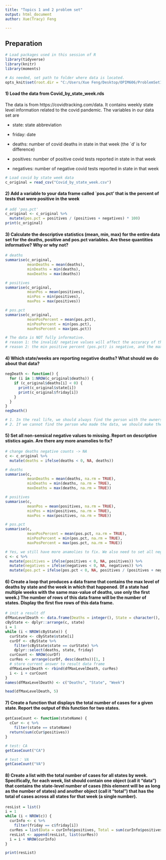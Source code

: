 ```yaml
---
title: "Topics 1 and 2 problem set"
output: html_document
author: Xue(Tracy) Feng

---
```


## Preparation

```r
# Load packages used in this session of R
library(tidyverse)
library(knitr)
library(moments)

# As needed, set path to folder where data is located.
opts_knit$set(root.dir = "C:/Users/Xue Feng/Desktop/OPIM606/ProblemSet1")
```

#### 1) Load the data from Covid_by_state_week.rds
The data is from https://covidtracking.com/data.  It contains weekly state level information related to the covid pandemic.  The variables in our data set are

- state: state abbreviation

- friday: date

- deaths: number of covid deaths in state in that week (the `d' is for difference)

- positives: number of positive covid tests reported in state in that week

- negatives: number of negative covid tests reported in state in that week

```r
# Load covid by state week data
c_original = read_csv("Covid_by_state_week.csv")
```

#### 2)  Add a variable to your data frame called `pos.pct' that is the percent of tests that were positive in the week

```r

# add 'pos.pct'
c_original <- c_original %>%
  mutate(pos.pct = positives / (positives + negatives) * 100)
print(c_original)
```

#### 3)  Calculate the descriptive statistics (mean, min, max) for the entire data set for the deaths, positive and pos.pct variables.  Are these quantities informative? Why or why not?

```r

# deaths
summarise(c_original,
          meanDeaths = mean(deaths),
          minDeaths = min(deaths),
          maxDeaths = max(deaths))

# positives
summarise(c_original,
          meanPos = mean(positives),
          minPos = min(positives),
          maxPos = max(positives))

# pos.pct
summarise(c_original,
          meanPosPercent = mean(pos.pct),
          minPosPercent = min(pos.pct),
          maxPosPercent = max(pos.pct))

# The data is NOT fully informative.
# reason 1: the invalid/ negative values will affect the accuracy of the minimum, mean, quantiles, and pos.pct
# reason 2: the min positive percent (pos.pct) is negative, and the max is over 100, which do not make sense
```

#### 4)  Which state/weeks are reporting negative deaths?  What should we do about that data?
```r

negDeath <- function() {
  for (i in 1:NROW(c_original$deaths)) {
    if (c_original$deaths[i] < 0) {
      print(c_original$state[i])
      print(c_original$friday[i])
    }
  }
}
negDeath()

# 1. In the real life, we should always find the person with the ownership of the data, and ask the meaning of the data. Does it have some special meaning? Is it a typo?. 
# 2. If we cannot find the person who made the data, we should make the negative deaths NA. This is because the count of deaths cannot be a negative number. It can only be equal or greater than 0. 
```

#### 5)  Set all non-sensical negative values to missing.  Report on descriptive stistics again.  Are there any more anamolies to fix?
```r

# change deaths negative counts -> NA
c <- c_original %>%
  mutate(deaths = ifelse(deaths < 0, NA, deaths))

# deaths
summarise(c,
          meanDeaths = mean(deaths, na.rm = TRUE),
          minDeaths = min(deaths, na.rm = TRUE),
          maxDeaths = max(deaths, na.rm = TRUE))

# positives
summarise(c,
          meanPos = mean(positives, na.rm = TRUE),
          minPos = min(positives, na.rm = TRUE),
          maxPos = max(positives, na.rm = TRUE))

# pos.pct
summarise(c,
          meanPosPercent = mean(pos.pct, na.rm = TRUE),
          minPosPercent = min(pos.pct, na.rm = TRUE),
          maxPosPercent = max(pos.pct, na.rm = TRUE))

# Yes, we still have more anamolies to fix. We also need to set all negative values of positives, negatives, and pos.pct to NA (becasue the count cannot be negative numbers). 
c <- c %>%
  mutate(positives = ifelse(positives < 0, NA, positives)) %>%
  mutate(negatives = ifelse(negatives < 0, NA, negatives)) %>%
  mutate(pos.pct = ifelse(pos.pct < 0, NA, positives / (positives + negatives) * 100))

```

#### 6)  Create a loop that produces a data frame that contains the max level of deaths by state and the week in which that happened.  (If a state had multiple weeks with the same max-value of deaths, use only the first week.) The number of rows of this data frame will be the number of states. Display the first five rows of this data frame.

```r

# init a result df
dfMaxLevelDeath <- data.frame(Deaths = integer(), State = character(), Week = character())
cByState <- dplyr::arrange(c, state)
i = 1
while (i < NROW(cByState)) {
  curState <- cByState$state[i]
  curDf <- cByState %>%
    filter(cByState$state == curState) %>%
    dplyr::select(deaths, state, friday)
  curCount <- NROW(curDf)
  curRes <- arrange(curDf, desc(deaths))[1, ]
  # store current answer to result data frame
  dfMaxLevelDeath <- rbind(dfMaxLevelDeath, curRes)
  i <- i + curCount
}
names(dfMaxLevelDeath) <- c("Deaths", "State", "Week")

head(dfMaxLevelDeath, 5)

```

#### 7)  Create a function that displays the total number of cases for a given state. Report the output of this function for two states.
```r
  
getCaseCount <- function(stateName) {
  cCur <- c %>%
    filter(state == stateName)
  return(sum(cCur$positives))
}

# test: CA
getCaseCount("CA")

# test： VA
getCaseCount("VA")

```

#### 8)  Create a list with the total number of cases for all states by week. Specifically, for each week, list should contain one object (call it "data") that contains the state-level number of cases (this element will be as long as the number of states) and another object (call it "total") that has the total of cases across all states for that week (a single number). 

```r

resList = list()
i = 1
while (i < NROW(c)) {
  curInfo <- c %>%
    filter(friday == c$friday[i])
  curRes = list(Data = curInfo$positives, Total = sum(curInfo$positives))
  resList <- append(resList, list(curRes))
  i = i + NROW(curInfo)
}

print(resList)

```


